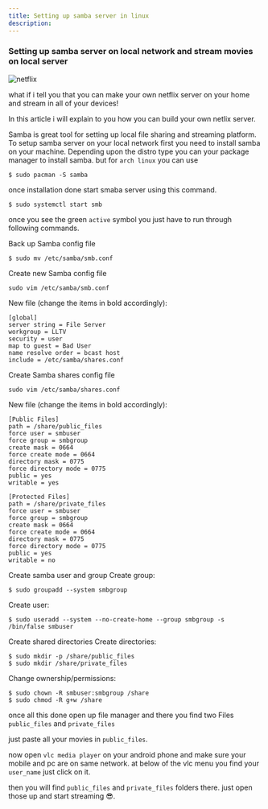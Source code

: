 ```yaml
---
title: Setting up samba server in linux 
description: 
---
```



### Setting up samba server on local network and stream movies on local server

![netflix](https://www.protocol.com/media-library/netflix-queried-people-in-a-survey-about-a-wide-range-of-features-and-content-including-podcasts-user-generated-playlists-how-tos-and-more.jpg?id=24541797&width=1245&quality=85&coordinates=0%2C314%2C0%2C315&height=700)

what if i tell you that you can make your own netflix server on your home and stream in all of your devices! 

In this article i will explain to you how you can build your own netlix server.

Samba is great tool for setting up local file sharing and streaming platform. To setup samba server on your local network first
you need to install samba on your machine. Depending upon the distro type you can your package manager to install samba.
but for `arch linux` you can use 

```shell
$ sudo pacman -S samba
``` 

once installation done start smaba server using this command.

```shell
$ sudo systemctl start smb 
```

once you see the green `active` symbol you just have to run through following commands.

Back up Samba config file

```shell
$ sudo mv /etc/samba/smb.conf
```

Create new Samba config file

```shell
sudo vim /etc/samba/smb.conf
```

New file (change the items in bold accordingly):
```shell
[global]
server string = File Server
workgroup = LLTV
security = user
map to guest = Bad User
name resolve order = bcast host
include = /etc/samba/shares.conf
```

Create Samba shares config file
```shell
sudo vim /etc/samba/shares.conf
```

New file (change the items in bold accordingly):

```shell
[Public Files]
path = /share/public_files
force user = smbuser
force group = smbgroup
create mask = 0664
force create mode = 0664
directory mask = 0775
force directory mode = 0775
public = yes
writable = yes
 
[Protected Files]
path = /share/private_files
force user = smbuser
force group = smbgroup
create mask = 0664
force create mode = 0664
directory mask = 0775
force directory mode = 0775
public = yes
writable = no
```

Create samba user and group
Create group:
```shell
$ sudo groupadd --system smbgroup
```
Create user:
```shell
$ sudo useradd --system --no-create-home --group smbgroup -s /bin/false smbuser
```
Create shared directories
Create directories:
```shell
$ sudo mkdir -p /share/public_files
$ sudo mkdir /share/private_files
```
Change ownership/permissions:
```shell
$ sudo chown -R smbuser:smbgroup /share
$ sudo chmod -R g+w /share
```
once all this done open up file manager and there you find two Files
`public_files` and `private_files`

just paste all your movies in `public_files`.

now open `vlc media player` on your android phone and make sure your mobile and pc are on same network.
at below of the vlc menu you find your `user_name` just click on it.

then you will find `public_files` and `private_files` folders there. 
just open those up and start streaming 😎.